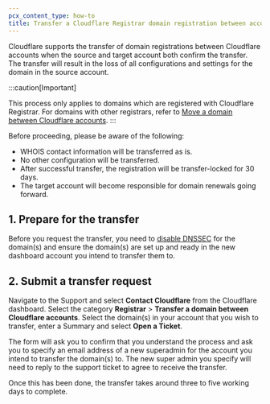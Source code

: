 ```yaml
---
pcx_content_type: how-to
title: Transfer a Cloudflare Registrar domain registration between accounts
---
```


Cloudflare supports the transfer of domain registrations between Cloudflare accounts when the source and target account both confirm the transfer. The transfer will result in the loss of all configurations and settings for the domain in the source account.

:::caution[Important]

This process only applies to domains which are registered with Cloudflare Registrar. For domains with other registrars, refer to [Move a domain between Cloudflare accounts](/fundamentals/setup/manage-domains/move-domain/).
:::

Before proceeding, please be aware of the following:

* WHOIS contact information will be transferred as is.
* No other configuration will be transferred.
* After successful transfer, the registration will be transfer-locked for 30 days.
* The target account will become responsible for domain renewals going forward.

## 1. Prepare for the transfer

Before you request the transfer, you need to [disable DNSSEC](/dns/dnssec/#disable-dnssec) for the domain(s) and ensure the domain(s) are set up and ready in the new dashboard account you intend to transfer them to.

## 2. Submit a transfer request

Navigate to the Support and select **Contact Cloudflare** from the Cloudflare dashboard. Select the category **Registrar** > **Transfer a domain between Cloudflare accounts**. Select the domain(s) in your account that you wish to transfer, enter a Summary and select **Open a Ticket**. 

The form will ask you to confirm that you understand the process and ask you to specify an email address of a new superadmin for the account you intend to transfer the domain(s) to. The new super admin you specify will need to reply to the support ticket to agree to receive the transfer.

Once this has been done, the transfer takes around three to five working days to complete.
